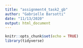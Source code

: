 ```yaml
---
title: "assignment4_task2_gb"
author: "Gabrielle Barsotti"
date: "11/13/2020"
output: html_document
---
```


```r
knitr::opts_chunk$set(echo = TRUE)
library(tidyverse)
```

